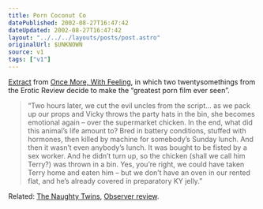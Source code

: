 ```yaml
---
title: Porn Coconut Co
datePublished: 2002-08-27T16:47:42
dateUpdated: 2002-08-27T16:47:42
layout: "../../../layouts/posts/post.astro"
originalUrl: $UNKNOWN
source: v1
tags: ["v1"]
---
```


[Extract][1] from [Once More, With Feeling][2], in which two twentysomethings from the Erotic Review decide to make the &#8220;greatest porn film ever seen&#8221;.

> &#8220;Two hours later, we cut the evil uncles from the script&#8230; as we pack up our props and Vicky throws the party hats in the bin, she becomes emotional again &#8211; over the supermarket chicken. In the end, what did this animal&#8217;s life amount to? Bred in battery conditions, stuffed with hormones, then killed by machine for somebody&#8217;s Sunday lunch. And then it wasn&#8217;t even anybody&#8217;s lunch. It was bought to be fisted by a sex worker. And he didn&#8217;t turn up, so the chicken (shall we call him Terry?) was thrown in a bin. Yes, you&#8217;re right, we could have taken Terry home and eaten him &#8211; but we don&#8217;t have an oven in our rented flat, and he&#8217;s already covered in preparatory KY jelly.&#8221;

Related: [The Naughty Twins][3], [Observer review][4].

[1]: http://www.observer.co.uk/magazine/story/0,11913,775906,00.html "The Observer: The XXX files"
[2]: http://www.amazon.co.uk/exec/obidos/ASIN/1841154369/ohsky "Amazon.co.uk: Once More, With Feeling"
[3]: http://www.thenaughtytwins.com/ "The Naughty Twins: Just when you thought it was safe to call the plumber..."
[4]: http://books.guardian.co.uk/reviews/politicsphilosophyandsociety/0,6121,780284,00.html "The Observer: The porn brokers"
